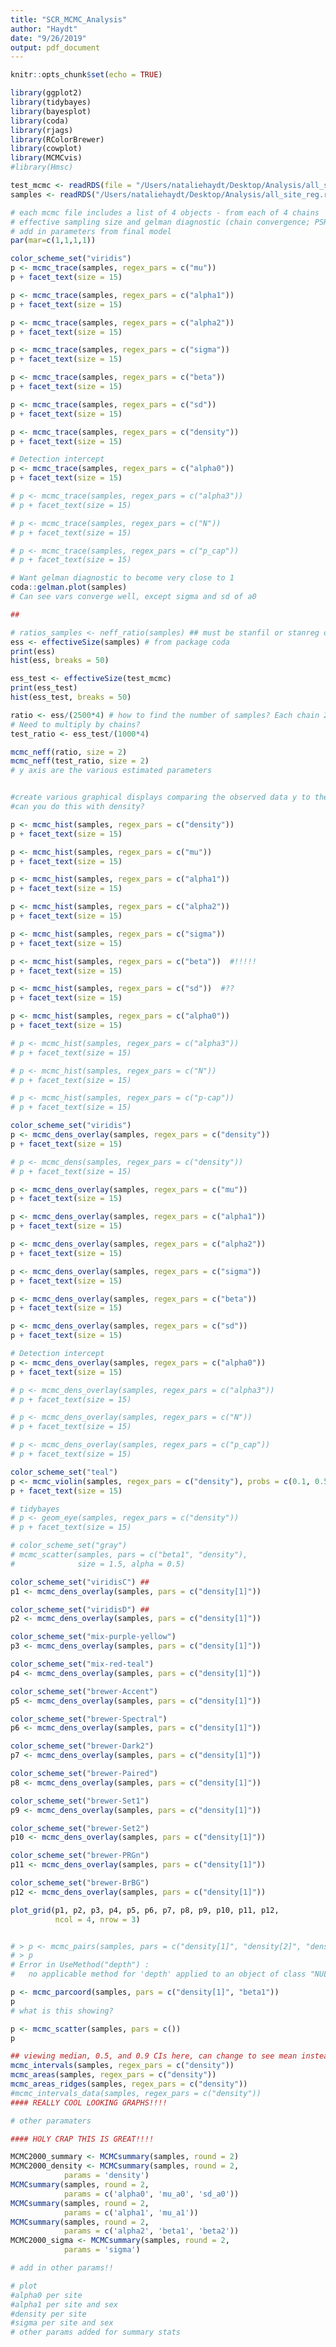```yaml
---
title: "SCR_MCMC_Analysis"
author: "Haydt"
date: "9/26/2019"
output: pdf_document
---
```


```r
knitr::opts_chunk$set(echo = TRUE)
```

```r

library(ggplot2)
library(tidybayes)
library(bayesplot)
library(coda)
library(rjags)
library(RColorBrewer)
library(cowplot)
library(MCMCvis)
#library(Hmsc)

```

```r

test_mcmc <- readRDS(file = "/Users/nataliehaydt/Desktop/Analysis/all_site_reg_test.rds")
samples <- readRDS("/Users/nataliehaydt/Desktop/Analysis/all_site_reg.rds")

```

```r
# each mcmc file includes a list of 4 objects - from each of 4 chains
# effective sampling size and gelman diagnostic (chain convergence; PSRF)
# add in parameters from final model
par(mar=c(1,1,1,1))

color_scheme_set("viridis")
p <- mcmc_trace(samples, regex_pars = c("mu"))
p + facet_text(size = 15)

p <- mcmc_trace(samples, regex_pars = c("alpha1"))
p + facet_text(size = 15)

p <- mcmc_trace(samples, regex_pars = c("alpha2"))
p + facet_text(size = 15)

p <- mcmc_trace(samples, regex_pars = c("sigma"))
p + facet_text(size = 15)

p <- mcmc_trace(samples, regex_pars = c("beta"))
p + facet_text(size = 15)

p <- mcmc_trace(samples, regex_pars = c("sd"))
p + facet_text(size = 15)

p <- mcmc_trace(samples, regex_pars = c("density"))
p + facet_text(size = 15)

# Detection intercept 
p <- mcmc_trace(samples, regex_pars = c("alpha0"))
p + facet_text(size = 15)

# p <- mcmc_trace(samples, regex_pars = c("alpha3"))
# p + facet_text(size = 15)

# p <- mcmc_trace(samples, regex_pars = c("N"))
# p + facet_text(size = 15)

# p <- mcmc_trace(samples, regex_pars = c("p_cap"))
# p + facet_text(size = 15)

```

```r

# Want gelman diagnostic to become very close to 1
coda::gelman.plot(samples)
# Can see vars converge well, except sigma and sd of a0

```


```r

##


```

```r

# ratios_samples <- neff_ratio(samples) ## must be stanfil or stanreg object
ess <- effectiveSize(samples) # from package coda
print(ess)
hist(ess, breaks = 50)

ess_test <- effectiveSize(test_mcmc)
print(ess_test)
hist(ess_test, breaks = 50)

ratio <- ess/(2500*4) # how to find the number of samples? Each chain 2500 (samples) X 79 (params)?
# Need to multiply by chains?
test_ratio <- ess_test/(1000*4)

mcmc_neff(ratio, size = 2)
mcmc_neff(test_ratio, size = 2)
# y axis are the various estimated parameters



```

```r
#create various graphical displays comparing the observed data y to the replications.
#can you do this with density?

p <- mcmc_hist(samples, regex_pars = c("density"))
p + facet_text(size = 15)

p <- mcmc_hist(samples, regex_pars = c("mu"))
p + facet_text(size = 15)

p <- mcmc_hist(samples, regex_pars = c("alpha1"))
p + facet_text(size = 15)

p <- mcmc_hist(samples, regex_pars = c("alpha2"))
p + facet_text(size = 15)

p <- mcmc_hist(samples, regex_pars = c("sigma"))
p + facet_text(size = 15)

p <- mcmc_hist(samples, regex_pars = c("beta"))  #!!!!!
p + facet_text(size = 15)

p <- mcmc_hist(samples, regex_pars = c("sd"))  #??
p + facet_text(size = 15)

p <- mcmc_hist(samples, regex_pars = c("alpha0"))
p + facet_text(size = 15)

# p <- mcmc_hist(samples, regex_pars = c("alpha3"))
# p + facet_text(size = 15)

# p <- mcmc_hist(samples, regex_pars = c("N"))
# p + facet_text(size = 15)

# p <- mcmc_hist(samples, regex_pars = c("p-cap"))
# p + facet_text(size = 15)


```

```r

color_scheme_set("viridis")
p <- mcmc_dens_overlay(samples, regex_pars = c("density"))
p + facet_text(size = 15)

# p <- mcmc_dens(samples, regex_pars = c("density"))
# p + facet_text(size = 15)

p <- mcmc_dens_overlay(samples, regex_pars = c("mu"))
p + facet_text(size = 15)

p <- mcmc_dens_overlay(samples, regex_pars = c("alpha1"))
p + facet_text(size = 15)

p <- mcmc_dens_overlay(samples, regex_pars = c("alpha2"))
p + facet_text(size = 15)

p <- mcmc_dens_overlay(samples, regex_pars = c("sigma"))
p + facet_text(size = 15)

p <- mcmc_dens_overlay(samples, regex_pars = c("beta"))
p + facet_text(size = 15)

p <- mcmc_dens_overlay(samples, regex_pars = c("sd"))
p + facet_text(size = 15)

# Detection intercept 
p <- mcmc_dens_overlay(samples, regex_pars = c("alpha0"))
p + facet_text(size = 15)

# p <- mcmc_dens_overlay(samples, regex_pars = c("alpha3"))
# p + facet_text(size = 15)

# p <- mcmc_dens_overlay(samples, regex_pars = c("N"))
# p + facet_text(size = 15)

# p <- mcmc_dens_overlay(samples, regex_pars = c("p_cap"))
# p + facet_text(size = 15)

```

```r

color_scheme_set("teal")
p <- mcmc_violin(samples, regex_pars = c("density"), probs = c(0.1, 0.5, 0.9))
p + facet_text(size = 15)

```

```r
# tidybayes
# p <- geom_eye(samples, regex_pars = c("density"))
# p + facet_text(size = 15)


```

```r

# color_scheme_set("gray")
# mcmc_scatter(samples, pars = c("beta1", "density"), 
#              size = 1.5, alpha = 0.5)

```

```r

color_scheme_set("viridisC") ##
p1 <- mcmc_dens_overlay(samples, pars = c("density[1]"))

color_scheme_set("viridisD") ##
p2 <- mcmc_dens_overlay(samples, pars = c("density[1]"))

color_scheme_set("mix-purple-yellow")
p3 <- mcmc_dens_overlay(samples, pars = c("density[1]"))

color_scheme_set("mix-red-teal")
p4 <- mcmc_dens_overlay(samples, pars = c("density[1]"))

color_scheme_set("brewer-Accent")
p5 <- mcmc_dens_overlay(samples, pars = c("density[1]"))

color_scheme_set("brewer-Spectral")
p6 <- mcmc_dens_overlay(samples, pars = c("density[1]"))

color_scheme_set("brewer-Dark2")
p7 <- mcmc_dens_overlay(samples, pars = c("density[1]"))

color_scheme_set("brewer-Paired")
p8 <- mcmc_dens_overlay(samples, pars = c("density[1]"))

color_scheme_set("brewer-Set1")
p9 <- mcmc_dens_overlay(samples, pars = c("density[1]"))

color_scheme_set("brewer-Set2")
p10 <- mcmc_dens_overlay(samples, pars = c("density[1]"))

color_scheme_set("brewer-PRGn")
p11 <- mcmc_dens_overlay(samples, pars = c("density[1]"))

color_scheme_set("brewer-BrBG")
p12 <- mcmc_dens_overlay(samples, pars = c("density[1]"))

plot_grid(p1, p2, p3, p4, p5, p6, p7, p8, p9, p10, p11, p12,
          ncol = 4, nrow = 3)

```

```r



```

```r

# > p <- mcmc_pairs(samples, pars = c("density[1]", "density[2]", "density[3]", "density[4]", "density[5]", "density[6]", "beta1", "beta2"))
# > p
# Error in UseMethod("depth") : 
#   no applicable method for 'depth' applied to an object of class "NULL"

p <- mcmc_parcoord(samples, pars = c("density[1]", "beta1"))
p
# what is this showing?

```

```r

p <- mcmc_scatter(samples, pars = c())
p

```

```r

## viewing median, 0.5, and 0.9 CIs here, can change to see mean instead
mcmc_intervals(samples, regex_pars = c("density"))
mcmc_areas(samples, regex_pars = c("density"))
mcmc_areas_ridges(samples, regex_pars = c("density"))
#mcmc_intervals_data(samples, regex_pars = c("density"))
#### REALLY COOL LOOKING GRAPHS!!!!

# other paramaters

```

```r
#### HOLY CRAP THIS IS GREAT!!!!

MCMC2000_summary <- MCMCsummary(samples, round = 2)
MCMC2000_density <- MCMCsummary(samples, round = 2,
            params = 'density')
MCMCsummary(samples, round = 2,
            params = c('alpha0', 'mu_a0', 'sd_a0'))
MCMCsummary(samples, round = 2,
            params = c('alpha1', 'mu_a1'))
MCMCsummary(samples, round = 2,
            params = c('alpha2', 'beta1', 'beta2'))
MCMC2000_sigma <- MCMCsummary(samples, round = 2,
            params = 'sigma')

# add in other params!!

```

```r

# plot 
#alpha0 per site
#alpha1 per site and sex
#density per site
#sigma per site and sex
# other params added for summary stats

```
